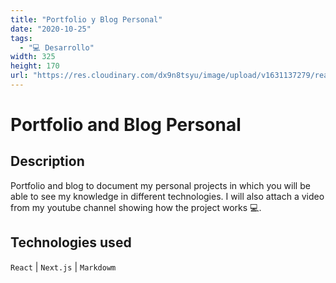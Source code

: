 ```yaml
---
title: "Portfolio y Blog Personal"
date: "2020-10-25"
tags:
  - "💻 Desarrollo"
width: 325
height: 170
url: "https://res.cloudinary.com/dx9n8tsyu/image/upload/v1631137279/react-proyect/blog-and-portfolio_qd2tfm.png"
---
```


# Portfolio and Blog Personal

## Description

Portfolio and blog to document my personal projects in which you will be able to see my knowledge in different technologies. I will also attach a video from my youtube channel showing how the project works 💻.

## Technologies used

`React` | `Next.js` | `Markdowm`
